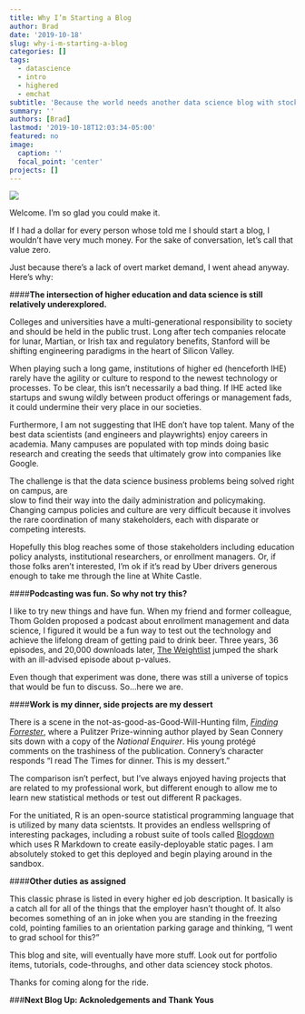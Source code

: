 ```yaml
---
title: Why I’m Starting a Blog
author: Brad
date: '2019-10-18'
slug: why-i-m-starting-a-blog
categories: []
tags:
  - datascience
  - intro
  - highered
  - emchat
subtitle: 'Because the world needs another data science blog with stock photos of code-filled screens'
summary: ''
authors: [Brad]
lastmod: '2019-10-18T12:03:34-05:00'
featured: no
image:
  caption: ''
  focal_point: 'center'
projects: []
---
```


![](https://images.unsplash.com/photo-1515879218367-8466d910aaa4?ixlib=rb-1.2.1&ixid=eyJhcHBfaWQiOjEyMDd9&auto=format&fit=crop&w=1350&q=80)

Welcome. I'm so glad you could make it. 

If I had a dollar for every person whose told me I should start a blog, I wouldn't have very much money. For the sake of conversation, let's call that value zero.

Just because there's a lack of overt market demand, I went ahead anyway. Here's why:

####**The intersection of higher education and data science is still relatively underexplored.**

Colleges and universities have a multi-generational responsibility to society and should be held in the public trust. Long after tech companies relocate for lunar, Martian, or Irish tax and regulatory benefits, Stanford will be shifting engineering paradigms in the heart of Silicon Valley.

When playing such a long game, institutions of higher ed (henceforth IHE) rarely have the agility or culture to respond to the newest technology or processes. To be clear, this isn't necessarily a bad thing. If IHE acted like startups and swung wildly between product offerings or management fads, it could undermine their very place in our societies. 

Furthermore, I am not suggesting that IHE don't have top talent. Many of the best data scientists (and engineers and playwrights) enjoy careers in academia. Many campuses are populated with top minds doing basic research and creating the seeds that ultimately grow into companies like Google.

The challenge is that the data science business problems being solved right on campus, are  
slow to find their way into the daily administration and policymaking. Changing campus policies and culture are very difficult because it involves the rare coordination of many stakeholders, each with disparate or competing interests.

Hopefully this blog reaches some of those stakeholders including education policy analysts, institutional researchers, or enrollment managers. Or, if those folks aren't interested, I'm ok if it's read by Uber drivers generous enough to take me through the line at White Castle.

####**Podcasting was fun. So why not try this?**

I like to try new things and have fun. When my friend and former colleague, Thom Golden proposed a podcast about enrollment management and data science, I figured it would be a fun way to test out the technology and achieve the lifelong dream of getting paid to drink beer. Three years, 36 episodes, and 20,000 downloads later, [The Weightlist](https://www.capturehighered.com/category/weightlist/) jumped the shark with an ill-advised episode about p-values. 

Even though that experiment was done, there was still a universe of topics that would be fun to discuss. So...here we are.

####**Work is my dinner, side projects are my dessert**

There is a scene in the not-as-good-as-Good-Will-Hunting film, [_Finding Forrester_]( https://www.imdb.com/title/tt0181536/), where a Pulitzer Prize-winning author played by Sean Connery sits down with a copy of the _National Enquirer_. His young protégé comments on the trashiness of the publication. Connery's character responds "I read The Times for dinner. This is my dessert."

The comparison isn't perfect, but I've always enjoyed having projects that are related to my professional work, but different enough to allow me to learn new statistical methods or test out different R packages. 

For the unitiated, R is an open-source statistical programming language that is utilized by many data scientsts. It provides an endless wellspring of interesting packages, including a robust suite of tools called [Blogdown](https://bookdown.org/yihui/blogdown/) which uses R Markdown to create easily-deployable static pages. I am absolutely stoked to get this deployed and begin playing around in the sandbox.

####**Other duties as assigned**

This classic phrase is listed in every higher ed job description. It basically is a catch all for all of the things that the employer hasn't thought of. It also becomes something of an in joke when you are standing in the freezing cold, pointing families to an orientation parking garage and thinking, "I went to grad school for this?"

This blog and site, will eventually have more stuff. Look out for portfolio items, tutorials, code-throughs, and other data sciencey stock photos.

Thanks for coming along for the ride.

###**Next Blog Up: Acknoledgements and Thank Yous**